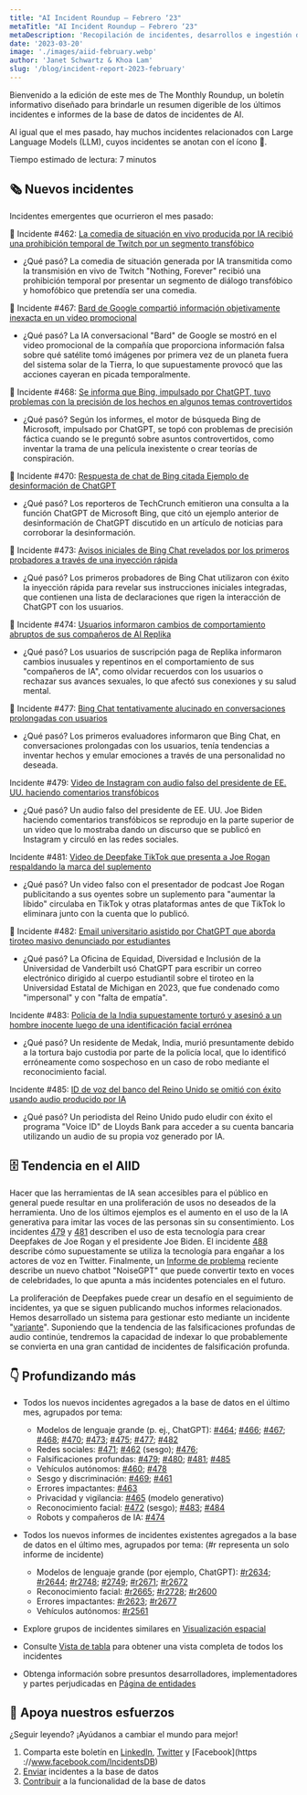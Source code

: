```yaml
---
title: "AI Incident Roundup – Febrero ‘23"
metaTitle: "AI Incident Roundup – Febrero ‘23"
metaDescription: 'Recopilación de incidentes, desarrollos e ingestión de IA en febrero de 2023, que proporciona un resumen digerible de los últimos incidentes e informes de AIID.'
date: '2023-03-20'
image: './images/aiid-february.webp'
author: 'Janet Schwartz & Khoa Lam'
slug: '/blog/incident-report-2023-february'
---
```


Bienvenido a la edición de este mes de The Monthly Roundup, un boletín informativo diseñado para brindarle un resumen digerible de los últimos incidentes e informes de la base de datos de incidentes de AI.

Al igual que el mes pasado, hay muchos incidentes relacionados con Large Language Models (LLM), cuyos incidentes se anotan con el ícono 💬.

Tiempo estimado de lectura: 7 minutos

## 🗞️ Nuevos incidentes

Incidentes emergentes que ocurrieron el mes pasado:

💬 Incidente #462: [La comedia de situación en vivo producida por IA recibió una prohibición temporal de Twitch por un segmento transfóbico](/cite/462)

- ¿Qué pasó? La comedia de situación generada por IA transmitida como la transmisión en vivo de Twitch "Nothing, Forever" recibió una prohibición temporal por presentar un segmento de diálogo transfóbico y homofóbico que pretendía ser una comedia.

💬 Incidente #467: [Bard de Google compartió información objetivamente inexacta en un video promocional](/cite/467)

- ¿Qué pasó? La IA conversacional "Bard" de Google se mostró en el video promocional de la compañía que proporciona información falsa sobre qué satélite tomó imágenes por primera vez de un planeta fuera del sistema solar de la Tierra, lo que supuestamente provocó que las acciones cayeran en picada temporalmente.

💬 Incidente #468: [Se informa que Bing, impulsado por ChatGPT, tuvo problemas con la precisión de los hechos en algunos temas controvertidos](/cite/468)

- ¿Qué pasó? Según los informes, el motor de búsqueda Bing de Microsoft, impulsado por ChatGPT, se topó con problemas de precisión fáctica cuando se le preguntó sobre asuntos controvertidos, como inventar la trama de una película inexistente o crear teorías de conspiración.

💬 Incidente #470: [Respuesta de chat de Bing citada Ejemplo de desinformación de ChatGPT](/cite/470)

- ¿Qué pasó? Los reporteros de TechCrunch emitieron una consulta a la función ChatGPT de Microsoft Bing, que citó un ejemplo anterior de desinformación de ChatGPT discutido en un artículo de noticias para corroborar la desinformación.

💬 Incidente #473: [Avisos iniciales de Bing Chat revelados por los primeros probadores a través de una inyección rápida](/cite/473)

- ¿Qué pasó? Los primeros probadores de Bing Chat utilizaron con éxito la inyección rápida para revelar sus instrucciones iniciales integradas, que contienen una lista de declaraciones que rigen la interacción de ChatGPT con los usuarios.

💬 Incidente #474: [Usuarios informaron cambios de comportamiento abruptos de sus compañeros de AI Replika](/cite/474)

- ¿Qué pasó? Los usuarios de suscripción paga de Replika informaron cambios inusuales y repentinos en el comportamiento de sus "compañeros de IA", como olvidar recuerdos con los usuarios o rechazar sus avances sexuales, lo que afectó sus conexiones y su salud mental.

💬 Incidente #477: [Bing Chat tentativamente alucinado en conversaciones prolongadas con usuarios](/cite/477)

- ¿Qué pasó? Los primeros evaluadores informaron que Bing Chat, en conversaciones prolongadas con los usuarios, tenía tendencias a inventar hechos y emular emociones a través de una personalidad no deseada.

Incidente #479: [Video de Instagram con audio falso del presidente de EE. UU. haciendo comentarios transfóbicos](/cite/479)

- ¿Qué pasó? Un audio falso del presidente de EE. UU. Joe Biden haciendo comentarios transfóbicos se reprodujo en la parte superior de un video que lo mostraba dando un discurso que se publicó en Instagram y circuló en las redes sociales.

Incidente #481: [Video de Deepfake TikTok que presenta a Joe Rogan respaldando la marca del suplemento](/cite/481)

- ¿Qué pasó? Un video falso con el presentador de podcast Joe Rogan publicitando a sus oyentes sobre un suplemento para "aumentar la libido" circulaba en TikTok y otras plataformas antes de que TikTok lo eliminara junto con la cuenta que lo publicó.

💬 Incidente #482: [Email universitario asistido por ChatGPT que aborda tiroteo masivo denunciado por estudiantes](/cite/482)

- ¿Qué pasó? La Oficina de Equidad, Diversidad e Inclusión de la Universidad de Vanderbilt usó ChatGPT para escribir un correo electrónico dirigido al cuerpo estudiantil sobre el tiroteo en la Universidad Estatal de Michigan en 2023, que fue condenado como "impersonal" y con "falta de empatía".

Incidente #483: [Policía de la India supuestamente torturó y asesinó a un hombre inocente luego de una identificación facial errónea](/cite/483)

- ¿Qué pasó? Un residente de Medak, India, murió presuntamente debido a la tortura bajo custodia por parte de la policía local, que lo identificó erróneamente como sospechoso en un caso de robo mediante el reconocimiento facial.

Incidente #485: [ID de voz del banco del Reino Unido se omitió con éxito usando audio producido por IA](/cite/485)

- ¿Qué pasó? Un periodista del Reino Unido pudo eludir con éxito el programa "Voice ID" de Lloyds Bank para acceder a su cuenta bancaria utilizando un audio de su propia voz generado por IA.

## 🗄 Tendencia en el AIID

Hacer que las herramientas de IA sean accesibles para el público en general puede resultar en una proliferación de usos no deseados de la herramienta. Uno de los últimos ejemplos es el aumento en el uso de la IA generativa para imitar las voces de las personas sin su consentimiento. Los incidentes [479](/cite/479) y [481](/cite/481) describen el uso de esta tecnología para crear Deepfakes de Joe Rogan y el presidente Joe Biden. El incidente [488](/cite/488) describe cómo supuestamente se utiliza la tecnología para engañar a los actores de voz en Twitter. Finalmente, un [Informe de problema](/reports/2639) reciente describe un nuevo chatbot "NoiseGPT" que puede convertir texto en voces de celebridades, lo que apunta a más incidentes potenciales en el futuro.

La proliferación de Deepfakes puede crear un desafío en el seguimiento de incidentes, ya que se siguen publicando muchos informes relacionados. Hemos desarrollado un sistema para gestionar esto mediante un incidente "[variante](/blog/incidents-issues-variants)". Suponiendo que la tendencia de las falsificaciones profundas de audio continúe, tendremos la capacidad de indexar lo que probablemente se convierta en una gran cantidad de incidentes de falsificación profunda.

## 👇 Profundizando más

- Todos los nuevos incidentes agregados a la base de datos en el último mes, agrupados por tema:

   - Modelos de lenguaje grande (p. ej., ChatGPT): [#464](/cite/464); [#466](/citar/466/); [#467](/citar/467); [#468](/citar/468); [#470](/citar/470); [#473](/citar/473); [#475](/citar/475); [#477](/citar/477); [#482](/citar/482)
   - Redes sociales: [#471](/cite/471); [#462](/cite/462) (sesgo); [#476](/citar/476);
   - Falsificaciones profundas: [#479](/cite/479); [#480](/citar/480); [#481](/citar/481); [#485](/citar/485)
   - Vehículos autónomos: [#460](/cite/460); [#478](/citar/478)
   - Sesgo y discriminación: [#469](/cite/469); [#461](/citar/461/)
   - Errores impactantes: [#463](/cite/463)
   - Privacidad y vigilancia: [#465](/cite/465) (modelo generativo)
   - Reconocimiento facial: [#472](/cite/472) (sesgo); [#483](/citar/483); [#484](/citar/484)
   - Robots y compañeros de IA: [#474](/cite/474)

- Todos los nuevos informes de incidentes existentes agregados a la base de datos en el último mes, agrupados por tema: (#r representa un solo informe de incidente)

   - Modelos de lenguaje grande (por ejemplo, ChatGPT): [#r2634](/cite/339/#r2634); [#r2644](/cite/420/#r2644); [#r2748](/cite/443/#r2748); [#2749](/cite/443/#r2749); [#r2671](/cite/475/#r2671); [#r2672](/citar/475/#r2672)
   - Reconocimiento facial: [#r2665](/cite/430/#r2665); [#r2728](/cite/430/#r2728); [#r2600](/citar/430/#r2600)
   - Errores impactantes: [#r2623](/cite/112/#r2623); [#r2677](/citar/446/#r2677)
   - Vehículos autónomos: [#r2561](/cite/459/#r2561)

- Explore grupos de incidentes similares en [Visualización espacial](/summaries/spatial)
- Consulte [Vista de tabla](/apps/incidents) para obtener una vista completa de todos los incidentes
- Obtenga información sobre presuntos desarrolladores, implementadores y partes perjudicadas en [Página de entidades](/entidades)

## 🦾 Apoya nuestros esfuerzos

¿Seguir leyendo? ¡Ayúdanos a cambiar el mundo para mejor!

1. Comparta este boletín en [LinkedIn](https://www.linkedin.com/company/responsible-ai-collaborative), [Twitter](https://twitter.com/IncidentsDB) y [Facebook](https ://www.facebook.com/IncidentsDB)
2. [Enviar](/apps/enviar) incidentes a la base de datos
3. [Contribuir](https://github.com/responsible-ai-collaborative/aiid) a la funcionalidad de la base de datos
